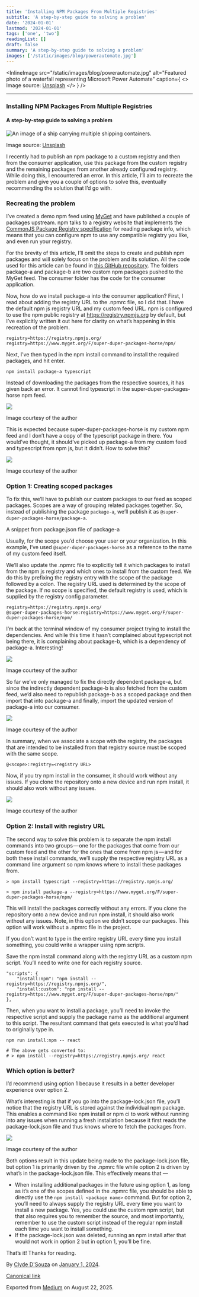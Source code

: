 ```yaml
---
title: 'Installing NPM Packages From Multiple Registries'
subtitle: 'A step-by-step guide to solving a problem'
date: '2024-01-01'
lastmod: '2024-01-01'
tags: ['one', 'two']
readingList: []
draft: false
summary: 'A step-by-step guide to solving a problem'
images: ['/static/images/blog/powerautomate.jpg']
---
```


<InlineImage
  src="/static/images/blog/powerautomate.jpg"
  alt="Featured photo of a waterfall representing Microsoft Power Automate"
  caption={
    <>
      Image source: <a href="https://unsplash.com/photos/waAAaeC9hns">Unsplash</a>
    </>
  }
/>

---

### Installing NPM Packages From Multiple Registries

#### A step-by-step guide to solving a problem

![An image of a ship carrying multiple shipping containers.](https://cdn-images-1.medium.com/max/800/1*9Dwd7FGqt82e-AI-xdHyaQ.jpeg)

Image source: [Unsplash](https://unsplash.com/photos/blue-and-red-cargo-ship-on-sea-during-daytime-jOqJbvo1P9g)

I recently had to publish an npm package to a custom registry and then from the consumer application, use this package from the custom registry and the remaining packages from another already configured registry. While doing this, I encountered an error. In this article, I’ll aim to recreate the problem and give you a couple of options to solve this, eventually recommending the solution that I’d go with.

### Recreating the problem

I’ve created a demo npm feed using [MyGet](https://www.myget.org/) and have published a couple of packages upstream. npm talks to a registry website that implements the [CommonJS Package Registry specification](https://wiki.commonjs.org/wiki/Packages/Registry) for reading package info, which means that you can configure npm to use any compatible registry you like, and even run your registry.

For the brevity of this article, I’ll omit the steps to create and publish npm packages and will solely focus on the problem and its solution. All the code used for this article can be found in [this GitHub repository](https://github.com/ClydeDz/npm-package-dependency-and-namespaces). The folders package-a and package-b are two custom npm packages pushed to the MyGet feed. The consumer folder has the code for the consumer application.

Now, how do we install package-a into the consumer application? First, I read about adding the registry URL to the .npmrc file, so I did that. I have the default npm js registry URL and my custom feed URL. npm is configured to use the npm public registry at https://registry.npmjs.org by default, but I’ve explicitly written it out here for clarity on what’s happening in this recreation of the problem.

```
registry=https://registry.npmjs.org/
registry=https://www.myget.org/F/super-duper-packages-horse/npm/
```

Next, I’ve then typed in the npm install command to install the required packages, and hit enter.

```
npm install package-a typescript
```

Instead of downloading the packages from the respective sources, it has given back an error. It cannot find typescript in the super-duper-packages-horse npm feed.

![](https://cdn-images-1.medium.com/max/800/1*ZyuTksakWnh9tSrI45AuWw.png)

Image courtesy of the author

This is expected because super-duper-packages-horse is my custom npm feed and I don’t have a copy of the typescript package in there. You would’ve thought, it should’ve picked up package-a from my custom feed and typescript from npm js, but it didn’t. How to solve this?

![](https://cdn-images-1.medium.com/max/800/1*kaBNIJrVWzQR8n1W5rc_Lg.png)

Image courtesy of the author

### Option 1: Creating scoped packages

To fix this, we’ll have to publish our custom packages to our feed as scoped packages. Scopes are a way of grouping related packages together. So, instead of publishing the package `package-a`, we’ll publish it as `@super-duper-packages-horse/package-a`.

A snippet from package.json file of package-a

Usually, for the scope you’d choose your user or your organization. In this example, I’ve used `@super-duper-packages-horse` as a reference to the name of my custom feed itself.

We’ll also update the .npmrc file to explicitly tell it which packages to install from the npm js registry and which ones to install from the custom feed. We do this by prefixing the registry entry with the scope of the package followed by a colon. The registry URL used is determined by the scope of the package. If no scope is specified, the default registry is used, which is supplied by the registry config parameter.

```
registry=https://registry.npmjs.org/
@super-duper-packages-horse:registry=https://www.myget.org/F/super-duper-packages-horse/npm/
```

I’m back at the terminal window of my consumer project trying to install the dependencies. And while this time it hasn’t complained about typescript not being there, it is complaining about package-b, which is a dependency of package-a. Interesting!

![](https://cdn-images-1.medium.com/max/800/1*Qzg6sColo2zdVtGwK4W9VA.png)

Image courtesy of the author

So far we’ve only managed to fix the directly dependent package-a, but since the indirectly dependent package-b is also fetched from the custom feed, we’d also need to republish package-b as a scoped package and then import that into package-a and finally, import the updated version of package-a into our consumer.

![](https://cdn-images-1.medium.com/max/800/1*klFf6h3hniyef0p4vMAb-Q.png)

Image courtesy of the author

In summary, when we associate a scope with the registry, the packages that are intended to be installed from that registry source must be scoped with the same scope.

```
@<scope>:registry=<registry URL>
```

Now, if you try npm install in the consumer, it should work without any issues. If you clone the repository onto a new device and run npm install, it should also work without any issues.

![](https://cdn-images-1.medium.com/max/800/1*LzPIk2bMm6jo14g2aG8WaQ.png)

Image courtesy of the author

### Option 2: Install with registry URL

The second way to solve this problem is to separate the npm install commands into two groups — one for the packages that come from our custom feed and the other for the ones that come from npm js — and for both these install commands, we’ll supply the respective registry URL as a command line argument so npm knows where to install these packages from.

```
> npm install typescript --registry=https://registry.npmjs.org/

> npm install package-a --registry=https://www.myget.org/F/super-duper-packages-horse/npm/
```

This will install the packages correctly without any errors. If you clone the repository onto a new device and run npm install, it should also work without any issues. Note, in this option we didn’t scope our packages. This option will work without a .npmrc file in the project.

If you don’t want to type in the entire registry URL every time you install something, you could write a wrapper using npm scripts.

Save the npm install command along with the registry URL as a custom npm script. You’ll need to write one for each registry source.

```
"scripts": {
    "install:npm": "npm install --registry=https://registry.npmjs.org/",
    "install:custom": "npm install --registry=https://www.myget.org/F/super-duper-packages-horse/npm/"
},
```

Then, when you want to install a package, you’ll need to invoke the respective script and supply the package name as the additional argument to this script. The resultant command that gets executed is what you’d had to originally type in.

```
npm run install:npm -- react

# The above gets converted to:
# > npm install --registry=https://registry.npmjs.org/ react
```

### Which option is better?

I’d recommend using option 1 because it results in a better developer experience over option 2.

What’s interesting is that if you go into the package-lock.json file, you’ll notice that the registry URL is stored against the individual npm package. This enables a command like npm install or npm ci to work without running into any issues when running a fresh installation because it first reads the package-lock.json file and thus knows where to fetch the packages from.

![](https://cdn-images-1.medium.com/max/800/1*ebpOOtYTF3kYcxQNGTXJmA.png)

Image courtesy of the author

Both options result in this update being made to the package-lock.json file, but option 1 is primarily driven by the .npmrc file while option 2 is driven by what’s in the package-lock.json file. This effectively means that —

- When installing additional packages in the future using option 1, as long as it’s one of the scopes defined in the .npmrc file, you should be able to directly use the `npm install <package name>` command. But for option 2, you’ll need to always supply the registry URL every time you want to install a new package. Yes, you could use the custom npm script, but that also requires you to remember the source, and most importantly, remember to use the custom script instead of the regular npm install each time you want to install something.
- If the package-lock.json was deleted, running an npm install after that would not work in option 2 but in option 1, you’ll be fine.

That’s it! Thanks for reading.

By [Clyde D'Souza](https://medium.com/@clydedz) on [January 1, 2024](https://medium.com/p/bd69ce0c2052).

[Canonical link](https://medium.com/@clydedz/installing-npm-packages-from-multiple-registries-bd69ce0c2052)

Exported from [Medium](https://medium.com) on August 22, 2025.
